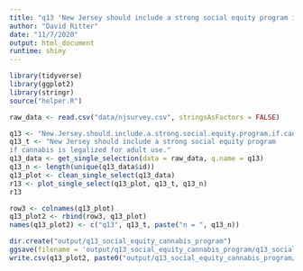 ```yaml
---
title: "q13 'New Jersey should include a strong social equity program if cannabis is legalized for adult use.' "
author: "David Ritter"
date: "11/7/2020"
output: html_document
runtime: shiny
---
```


```r
library(tidyverse)
library(ggplot2)
library(stringr)
source("helper.R")
```

```r
raw_data <- read.csv("data/njsurvey.csv", stringsAsFactors = FALSE)
```

```r
q13 <- "New.Jersey.should.include.a.strong.social.equity.program.if.cannabis.is.legalized.for.adult.use."
q13_t <- "New Jersey should include a strong social equity program 
if cannabis is legalized for adult use."
q13_data <- get_single_selection(data = raw_data, q.name = q13)
q13_n <- length(unique(q13_data$id))
q13_plot <- clean_single_select(q13_data)
r13 <- plot_single_select(q13_plot, q13_t, q13_n)
r13
```

```r
row3 <- colnames(q13_plot)
q13_plot2 <- rbind(row3, q13_plot)
names(q13_plot2) <- c("q13", q13_t, paste("n = ", q13_n))
```

```r
dir.create("output/q13_social_equity_cannabis_program")
ggsave(filename = 'output/q13_social_equity_cannabis_program/q13_social_equity_cannabis_program.png', plot = r13, device = 'png')
write.csv(q13_plot2, paste0("output/q13_social_equity_cannabis_program/q13_social_equity_cannabis_program_", q13_n,".csv"), row.names=F)
```
